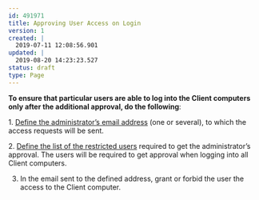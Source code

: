 ---
id: 491971
title: Approving User Access on Login
version: 1
created: |
  2019-07-11 12:08:56.901
updated: |
  2019-08-20 14:23:23.527
status: draft
type: Page
---

**To ensure that particular users are able to log into the Client computers only after the additional approval, do the following**:

1. [Define the administrator’s email address](https://documentation.ekransystem.com/display/DOC/Defining+Email+Address+for+User+Access+Approval) (one or several), to which the access requests will be sent.

2. [Define the list of the restricted users](https://documentation.ekransystem.com/display/DOC/Managing+Restricted+User+List) required to get the administrator’s approval. The users will be required to get approval when logging into all Client computers.

3. In the email sent to the defined address, grant or forbid the user the access to the Client computer.

